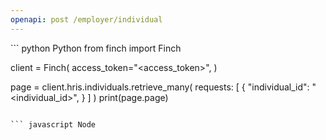 ```yaml
---
openapi: post /employer/individual
---
```

<RequestExample>
``` python Python
from finch import Finch

client = Finch(
    access_token="<access_token>",
)

page = client.hris.individuals.retrieve_many(
    requests: [
        {
            "individual_id": "<individual_id>",
        }
    ]
)
print(page.page)
```

``` javascript Node
```

``` go Go
```

``` java Java
```

``` kotlin Kotlin
```
</RequestExample>